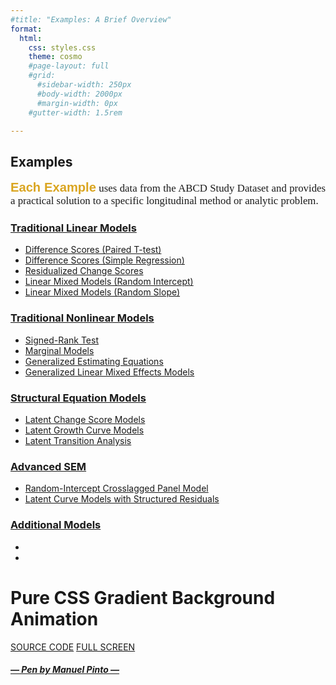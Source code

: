 ```yaml
---
#title: "Examples: A Brief Overview"
format:
  html:
    css: styles.css
    theme: cosmo
    #page-layout: full
    #grid:
      #sidebar-width: 250px
      #body-width: 2000px
      #margin-width: 0px
    #gutter-width: 1.5rem

---
```


## <i class="bi bi-book"></i> Examples

::: {.grid}
::: {.g-col-8}
::: {style="text-align: justify; font-size: 1.2em; line-stretch: 1.0; font-family: Georgia, serif;"}
[**Each Example**]{style="color: goldenrod; font-size: 1.2em; font-family: Verdana, sans-serif;"} uses data from the ABCD Study Dataset and provides a practical solution to a specific longitudinal method or analytic problem.

:::
:::

::: {.g-col-4}

:::
:::

```{=html}
<section class="light">
	<div class="container py-2">
		<article class="postcard light blue">
			<!-- <a class="postcard__img_link" href="#">
				<img class="postcard__img" src="https://picsum.photos/1000/1000" alt="Image Title" />
			</a> -->
			<div class="postcard__text t-dark">
				<h1 class="postcard__title blue"><a href="#">Traditional Linear Models</a></h1>
				<div class="postcard__bar"></div>
				<ul class="postcard__tagbox">
					<li class="tag__item play blue">
						<a href="./1a_Examples_DifferenceScores_PairedTtests.qmd"><i class="fas fa-play
						mr-2"></i>Difference Scores (Paired T-test)</a>
						</li>
					<li class="tag__item play blue">
						<a href="./1b_Examples_DifferenceScores_SimpleRegression.qmd"><i class="fas fa-play
						mr-2"></i>Difference Scores (Simple Regression)</a>
						</li>
					<li class="tag__item play blue">
						<a href="./2_Examples_ResidualizedChangeScores.qmd"><i class="fas fa-play
						mr-2"></i>Residualized Change Scores</a>
						</li>
					<li class="tag__item play blue">
						<a href="./3a_Examples_LinearMixedModels.qmd"><i class="fas fa-play mr-2"></i>Linear Mixed
						Models (Random Intercept)</a>
					</li>
					<li class="tag__item play blue">
						<a href="./3b_Examples_LinearMixedModels.qmd"><i class="fas fa-play mr-2"></i>Linear Mixed
						Models (Random Slope)</a>
					</li>
				</ul>
			</div>
		</article>
		<article class="postcard light red">
			<!-- <a class="postcard__img_link" href="#">
				<img class="postcard__img" src="https://picsum.photos/501/500" alt="Image Title" />	
			</a> -->
			<div class="postcard__text t-dark">
				<h1 class="postcard__title red"><a href="#">Traditional Nonlinear Models</a></h1>
				<div class="postcard__bar"></div>
				<div class="postcard__preview-txt">
				<ul class="postcard__tagbox">
				  <li class="tag__item play blue">
						<a href="./_4_Examples_SignedRankTest.qmd"><i class="fas fa-play mr-2"></i>Signed-Rank
						Test</a>
						</li>
					<li class="tag__item play blue">
						<a href="./_5_Examples_MarginalModels.qmd"><i class="fas fa-play mr-2"></i>Marginal Models</a>
						</li>
						<li class="tag__item play blue">
						<a href="./_6_Examples_GeneralizedEstimatingEquations.qmd"><i class="fas fa-play
						mr-2"></i>Generalized
						Estimating Equations</a>
						</li>
						<li class="tag__item play blue">
						<a href="./_7_Examples_GeneralizedLinearMixedEffectsModels.qmd"><i class="fas fa-play
						mr-2"></i>Generalized Linear
						Mixed Effects Models</a>
						</li>
				</ul>
			</div>
		</article>
		<article class="postcard light red">
			<!-- <a class="postcard__img_link" href="#">
				<img class="postcard__img" src="https://picsum.photos/601/600" alt="Image Title" />	
			</a> -->
			<div class="postcard__text t-dark">
				<h1 class="postcard__title red"><a href="#">Structural Equation Models</a></h1>
				<div class="postcard__bar"></div>
				<div class="postcard__preview-txt">
				<ul class="postcard__tagbox">
				  <li class="tag__item play blue">
						<a href="./_9_Examples_LatentChangeScoresModels.qmd"><i class="fas fa-play
						mr-2"></i>Latent Change Score Models</a>
						</li>
					<li class="tag__item play blue">
						<a href="./_10_Examples_LatentGrowthCurveModels.qmd"><i class="fas fa-play
						mr-2"></i>Latent Growth Curve Models</a>
						</li>
					<li class="tag__item play blue">
						<a href="./_12_Examples_LatentTransitionAnalysis.qmd"><i class="fas fa-play
						mr-2"></i>Latent Transition Analysis</a>
						</li>
				</ul>
			</div>
		</article>
		<article class="postcard light red">
			<!-- <a class="postcard__img_link" href="#">
				<img class="postcard__img" src="https://picsum.photos/500/653" alt="Image Title" />	
			</a> -->
			<div class="postcard__text t-dark">
				<h1 class="postcard__title red"><a href="#">Advanced SEM</a></h1>
				<div class="postcard__bar"></div>
				<div class="postcard__preview-txt">
				<ul class="postcard__tagbox">
				  <li class="tag__item play blue">
						<a href="./_15_Examples_RandomInterceptCrosslaggedPanelModels.qmd"><i class="fas fa-play
						mr-2"></i>Random-Intercept Crosslagged Panel Model</a>
						</li>
						<li class="tag__item play blue">
						<a href="./_16_Examples_LatentCurveModelsStructuredResiduals.qmd"><i class="fas fa-play
						mr-2"></i>Latent Curve Models with Structured Residuals</a>
						</li>
				</ul>
			</div>
		</article>
		<article class="postcard light red">
			<!-- <a class="postcard__img_link" href="#">
				<img class="postcard__img" src="https://picsum.photos/801/800" alt="Image Title" />	
			</a> -->
			<div class="postcard__text t-dark">
				<h1 class="postcard__title red"><a href="#">Additional Models</a></h1>
				<div class="postcard__bar"></div>
				<div class="postcard__preview-txt">
				<ul class="postcard__tagbox">
				  <li class="tag__item"><i class="fas fa-tag mr-2"></i></li>
					<li class="tag__item"><i class="fas fa-clock mr-2"></i></li>
				</ul>
			</div>
		</article>
		
	</div>
</section>
```

```{=html}
<div class="d-flex flex-column justify-content-center w-100 h-100">

	<div class="d-flex flex-column justify-content-center align-items-center">
		<h1 class="fw-light text-white m-0">Pure CSS Gradient Background Animation</h1>
		<div class="btn-group my-5">
			<a href="https://codepen-api-export-production.s3.us-west-2.amazonaws.com/zip/PEN/pyBNzX/1578778289271/pure-css-gradient-background-animation.zip" class="btn btn-outline-light" aria-current="page"><i class="fas fa-file-download me-2"></i> SOURCE CODE</a>
			<a href="https://codepen.io/P1N2O/full/pyBNzX" class="btn btn-outline-light">FULL SCREEN <i class="fas fa-expand ms-2"></i></a>
		</div>
		<a href="https://manuel.pinto.dev" class="text-decoration-none">
			<h5 class="fw-light text-white m-0">— Pen by Manuel Pinto —</h5>
		</a>
	</div>
</div>
</div>
```

